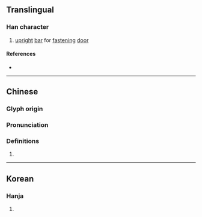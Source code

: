 {{character info}}
==Translingual==

===Han character===
{{Han char|rn=63|rad=戶|as=08|sn=12|four=30289|canj=HSFF,ISFF|ids=⿸戶炎, ⿸户炎}}

# [[upright]] [[bar]] for [[fasten]]ing [[door]]

====References====
* {{Han ref|kx=0416.200|dkj=11751|dj=0761.240|hdz=32264.100|uh=624A|ud=25162|bh=D951|bd=55633}}

----

==Chinese==
{{zh-forms}}

===Glyph origin===
{{Han etym}}

===Pronunciation===
{{zh-pron
|m=yǎn
|c=jim5
|mc=y
|oc=y
|ma=
|cat=n
}}

===Definitions===
{{zh-hanzi}}

# {{rfdef|zh}}

----

==Korean==

===Hanja===
{{ko-hanja|hangeul=염|eumhun=|rv=yeom|mr=yŏm|y=yem}}

# {{rfdef|ko|sort=戶08}}